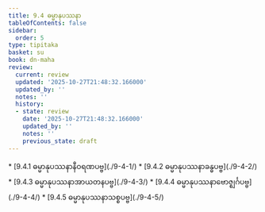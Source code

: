 ```yaml
---
title: 9.4 ဓမ္မာနုပဿနာ
tableOfContents: false
sidebar:
  order: 5
type: tipitaka
basket: su
book: dn-maha
review:
  current: review
  updated: '2025-10-27T21:48:32.166000'
  updated_by: ''
  notes: ''
  history:
  - state: review
    date: '2025-10-27T21:48:32.166000'
    updated_by: ''
    notes: ''
    previous_state: draft
---
```



<ReviewStatus review={frontmatter.review} showDetails={true} />

<HypothesisAnnotation frontmatter={frontmatter} />

<DynamicBreadcrumb />



<TableOfContents book="dn-maha" section="9.4">
* [9.4.1 ဓမ္မာနုပဿနာနီဝရဏပဗ္ဗ](./9-4-1/)
* [9.4.2 ဓမ္မာနုပဿနာခန္ဓပဗ္ဗ](./9-4-2/)
* [9.4.3 ဓမ္မာနုပဿနာအာယတနပဗ္ဗ](./9-4-3/)
* [9.4.4 ဓမ္မာနုပဿနာဗောဇ္ဈင်္ဂပဗ္ဗ](./9-4-4/)
* [9.4.5 ဓမ္မာနုပဿနာသစ္စပဗ္ဗ](./9-4-5/)
</TableOfContents>